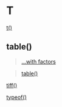 # T {-}

[t()](https://linkedin-learning.pxf.io/rweekly_matrix)

## table(){-}

> [...with factors](https://linkedin-learning.pxf.io/rweekly_factor)

> [table()](https://linkedin-learning.pxf.io/rweekly_table)

[tiff()](linkedin-learning.pxf.io/rweekly_plottofile)

[typeof()](https://linkedin-learning.pxf.io/braclets)
